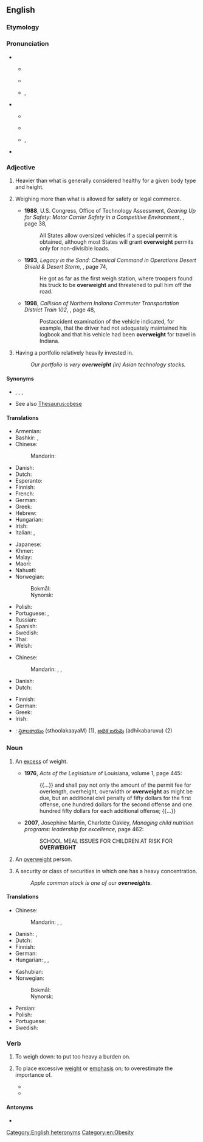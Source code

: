 ==English==

===Etymology===
{{affix|en|over-|weight}}

===Pronunciation===
* {{sense|adjective}}
** {{a|UK}} {{IPA|en|/ˌəʊvəˈweɪt/}}
** {{audio|en|LL-Q1860 (eng)-Vealhurl-overweight (adj).wav ‎|Audio (UK)}}
** {{a|US}} {{enPR|ō'vər-wātʹ}}, {{IPA|en|/ˌoʊvɚˈweɪt/}}
* {{sense|noun}}
** {{a|UK}} {{IPA|en|/ˈəʊvəweɪt/}}
** {{audio|en|LL-Q1860 (eng)-Vealhurl-overweight (noun).wav ‎|Audio (UK)}}
** {{a|US}} {{enPR|ōʹvər-wāt}}, {{IPA|en|/ˈoʊvɚweɪt/}}
* {{rhymes|en|eɪt}}

===Adjective===
{{en-adj}}

# {{lb|en|of a person}} Heavier than what is generally considered healthy for a given body type and height.
# {{lb|en|transportation|legal|of a vehicle}} Weighing more than what is allowed for safety or legal commerce.
#* '''1988''', U.S. Congress, Office of Technology Assessment, ''Gearing Up for Safety: Motor Carrier Safety in a Competitive Environment'', {{ISBN|1428922504}}, page 38,
#*: All States allow oversized vehicles if a special permit is obtained, although most States will grant '''overweight''' permits only for non-divisible loads.
#* '''1993''', ''Legacy in the Sand: Chemical Command in Operations Desert Shield & Desert Storm'', {{ISBN|0788104756}}, page 74,
#*: He got as far as the first weigh station, where troopers found his truck to be '''overweight''' and threatened to pull him off the road.
#* '''1998''', ''Collision of Northern Indiana Commuter Transportation District Train 102'', {{ISBN|1428996532}}, page 48,
#*: Postaccident examination of the vehicle indicated, for example, that the driver had not adequately maintained his logbook and that his vehicle had been '''overweight''' for travel in Indiana.
# {{lb|en|investment|finance|followed by a noun or prepositional phrase indicating a security or type of security}} Having a portfolio relatively heavily invested in.
#: ''Our portfolio is very '''overweight''' (in) Asian technology stocks.''

====Synonyms====
* {{sense|of a person}} {{l|en|fat}}, {{l|en|morbidly obese}}, {{l|en|obese}}, {{l|en|overnourished}} {{qualifier|often euphemistic}}
* See also [[Thesaurus:obese]]

====Translations====
{{trans-top|of a person, heavier than is healthy}}
* Armenian: {{t|hy|[[նորմայից]] [[ավել]] [[քաշ]] [[ունեցող]]}}
* Bashkir: {{t|ba|йыуан|sc=Cyrl}}, {{t|ba|һимеҙ|sc=Cyrl}}
* Chinese:
*: Mandarin: {{t+|cmn|超重|tr=chāozhòng}}
* Danish: {{t|da|overvægtig}}
* Dutch: {{t|nl|te zwaar}}
* Esperanto: {{t|eo|superpeza}}
* Finnish: {{t+|fi|ylipainoinen}}
* French: {{t|fr|[[en]] [[surpoids]]}}
* German: {{t+|de|übergewichtig}}
* Greek: {{t+|el|υπέρβαρος}}
* Hebrew: {{t-needed|he}}
* Hungarian: {{t+|hu|túlsúlyos}}
* Irish: {{t|ga|róthrom}}
* Italian: {{t|it|[[in]] [[sovrappeso]]}}, {{t+|it|sovrappeso|m}}
{{trans-mid}}
* Japanese: {{t|ja|[[メタボ]]な|tr=metabo na|sc=Jpan}} {{qualifier|informal}}
* Khmer: {{t-needed|km}}
* Malay: {{t|ms|gemuk tambun}}
* Maori: {{t|mi|katete}}
* Nahuatl: {{t+|nah|tomahuac}}
* Norwegian:
*: Bokmål: {{t|nb|overvektig}}
*: Nynorsk: {{t|nn|overvektig}}
* Polish: {{t+|pl|nadwaga|f}}
* Portuguese: {{t|pt|[[com]] [[excesso]] [[de]] [[peso]]}}, {{t+|pt|[[com]] [[sobrepeso]]}}
* Russian: {{t-needed|ru}}
* Spanish: {{t|es|[[con]] [[sobrepeso]]}}
* Swedish: {{t+|sv|överviktig}}
* Thai: {{t-needed|th}}
* Welsh: {{t|cy|dros ei bwysau}}
{{trans-bottom}}

{{trans-top|of a vehicle, weighing more than is allowed}}
* Chinese:
*: Mandarin: {{t+|cmn|超重|tr=chāozhòng}}, {{t+|cmn|超載}}, {{t+|cmn|超载|tr=chāozài}}
* Danish: {{t|da|overlæsset}}
* Dutch: {{t|nl|te zwaar}}
{{trans-mid}}
* Finnish: {{t+|fi|ylipainoinen}}
* German: {{t+|de|überladen}}
* Greek: {{t+|el|υπέρβαρος|m}}
* Irish: {{t|ga|róthrom}}
{{trans-bottom}}

{{checktrans-top}}
* {{ttbc|te}}: [[స్థూలకాయం]] (sthoolakaayaM) (1), [[అధిక బరువు]] (adhikabaruvu) (2)
{{trans-mid}}
{{trans-bottom}}

===Noun===
{{en-noun|~}}

# {{lb|en|uncountable|chiefly|transport|legal|healthcare}} An [[excess]] of weight.
#* '''1976''', ''Acts of the Legislature'' of Louisiana, volume 1, page 445:
#*: {{...}} and shall pay not only the amount of the permit fee for overlength, overheight, overwidth or '''overweight''' as might be due, but an additional civil penalty of fifty dollars for the first offense, one hundred dollars for the second offense and one hundred fifty dollars for each additional offense; {{...}}
#* '''2007''', Josephine Martin, Charlotte Oakley, ''Managing child nutrition programs: leadership for excellence'', page 462:
#*: SCHOOL MEAL ISSUES FOR CHILDREN AT RISK FOR '''OVERWEIGHT'''
# {{lb|en|countable}} An [[#Adjective|overweight]] person.
# {{lb|en|countable|investment|finance}} A security or class of securities in which one has a heavy concentration.
#: ''Apple common stock is one of our '''overweights'''.''

====Translations====
{{trans-top|excess of weight}}
* Chinese:
*: Mandarin: {{t+|cmn|超重|tr=chāozhòng}}, {{t+|cmn|超載}}, {{t+|cmn|超载|tr=chāozài}}
* Danish: {{t|da|overvægt|c}}, {{t|da|overlæs|n}} {{qualifier|of a vehicle}}
* Dutch: {{t+|nl|overgewicht|n}}
* Finnish: {{t+|fi|ylipaino}}
* German: {{t+|de|Übergewicht|n}}
* Hungarian: {{t+|hu|súlytöbblet}}, {{t+|hu|többletsúly}}, {{t+|hu|túlsúly}}
{{trans-mid}}
* Kashubian: {{t|csb|nądwôga|f}}
* Norwegian:
*: Bokmål: {{t|nb|overvekt|m|f}}
*: Nynorsk: {{t|nn|overvekt|f}}
* Persian: {{t+|fa|اضافه‌وزن|tr=ezâfe-vazn|sc=fa-Arab}}
* Polish: {{t+|pl|nadwaga|f}}
* Portuguese: {{t+|pt|sobrepeso|m}}
* Swedish: {{t+|sv|övervikt|c}}
{{trans-bottom}}

===Verb===
{{en-verb}}

# {{lb|en|transitive}} To weigh down: to put too heavy a burden on.
# {{lb|en|transitive}} To place excessive [[weight]] or [[emphasis]] on; to overestimate the importance of. {{defdate|from 17th c.}}
#* {{RQ:Florio Montaigne Essayes|chapter=8|book=II|passage=We also '''over-weight''' such vaine future conjectures, which infant-spirits give us.}}
#* {{quote-journal|en|2009|January 11|Geraldine Fabrikant|work=New York Times|title=[http://www.nytimes.com/2009/01/11/business/mutfund/11safe.html How Safe Is That Nest Egg, Anyhow?]
|passage=Kinnel explained it, the problem at Select High Income was that it '''overweighted''' mortgage bonds and underweighted other types of corporate debt, a strategy that backfired when the mortgage market collapsed.}}

====Antonyms====
* {{l|en|underweight}}

[[Category:English heteronyms]]
[[Category:en:Obesity]]